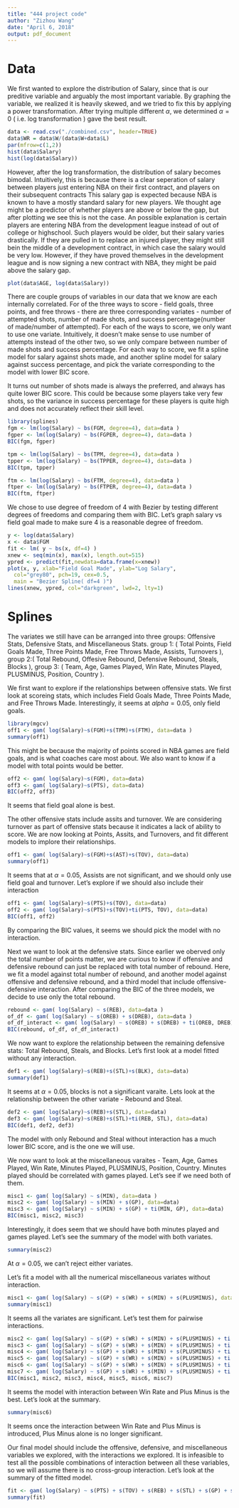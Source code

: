 ```yaml
---
title: "444 project code"
author: "Zizhou Wang"
date: "April 6, 2018"
output: pdf_document
---
```


# Data

  We first wanted to explore the distribution of Salary, since that is our preditive variable and arguably the most important variable. By graphing the variable, we realized it is heavily skewed, and we tried to fix this by applying a power transformation. After trying multiple different $\alpha$, we determined $\alpha=0$ ( i.e. log transformation ) gave the best result.

```r
data <- read.csv("./combined.csv", header=TRUE)
data$WR = data$W/(data$W+data$L)
par(mfrow=c(1,2))
hist(data$Salary)
hist(log(data$Salary))
```

  However, after the log transformation, the distribution of salary becomes bimodal. Intuitively, this is because there is a clear seperation of 
salary between players just entering NBA on their first contract, and players on their subsequent contracts  This salary gap is expected because NBA is known to have a mostly standard salary for new players. We thought age might be a predictor of whether players are above or below the gap, but after plotting we see this is not the case. An possible explanation is certain players are entering NBA from the development league instead of out of college or highschool. Such players would be older, but their salary varies drastically. If they are pulled in to replace an injured player, they might still bein the middle of a development contract, in which case the salary would be very low. However, if they have proved themselves in the development league and is now signing a new contract with NBA, they might be paid above the salary gap.

```r
plot(data$AGE, log(data$Salary))
```


  There are couple groups of variables in our data that we know are each internally correlated. For \textbf{each} of the three ways to score 
- field goals, three points, and free throws - there are three corresponding variates - number of attempted shots, number of made shots, and success percentage(number of made/number of attempted). For each of the ways to score, we only want to use one variate. Intuitively, it doesn't make sense to use number of attempts instead of the other two, so we only compare between number of made shots and success percentage. For each way to score, we fit a spline model for salary against shots made, and another spline model for salary against success percentage, and pick the variate corresponding to the model with lower BIC score.

  It turns out number of shots made is always the preferred, and always has quite lower BIC score. This could be because some players take very few shots, so the variance in success percentage for these players is quite high and does not accurately reflect their skill level.


```r
library(splines)
fgm <- lm(log(Salary) ~ bs(FGM, degree=4), data=data )
fgper <- lm(log(Salary) ~ bs(FGPER, degree=4), data=data )
BIC(fgm, fgper)

tpm <- lm(log(Salary) ~ bs(TPM, degree=4), data=data )
tpper <- lm(log(Salary) ~ bs(TPPER, degree=4), data=data )
BIC(tpm, tpper)

ftm <- lm(log(Salary) ~ bs(FTM, degree=4), data=data )
ftper <- lm(log(Salary) ~ bs(FTPER, degree=4), data=data )
BIC(ftm, ftper)
```

We chose to use degree of freedom of 4 with Bezier by testing different degrees of freedoms and comparing them with BIC. Let's graph salary
vs field goal made to make sure 4 is a reasonable degree of freedom.

```r
y <- log(data$Salary)
x <- data$FGM
fit <- lm( y ~ bs(x, df=4) )
xnew <- seq(min(x), max(x), length.out=515)
ypred <- predict(fit,newdata=data.frame(x=xnew))
plot(x, y, xlab="Field Goal Made", ylab="Log Salary",
  col="grey80", pch=19, cex=0.5,
  main = "Bezier Spline( df=4 )")
lines(xnew, ypred, col="darkgreen", lwd=2, lty=1)
```
# Splines

The variates we still have can be arranged into three groups: Offensive Stats, Defensive Stats, and Miscellaneous Stats.
group 1: ( Total Points, Field Goals Made, Three Points Made, Free Throws Made, Assists, Turnovers ), 
group 2:( Total Rebound, Offesive Rebound, Defensive Rebound, Steals, Blocks ), 
group 3: ( Team, Age, Games Played, Win Rate, Minutes Played, PLUSMINUS, Position, Country ).

We first want to explore if the relationships between offensive stats. We first look at scoreing stats, which 
includes Field Goals Made, Three Points Made, and Free Throws Made. Interestingly, it seems at $alpha=0.05$, only field goals. 
```r
library(mgcv)
off1 <- gam( log(Salary)~s(FGM)+s(TPM)+s(FTM), data=data )
summary(off1)
```
This might be because the majority of points scored in NBA games are field goals, and is what coaches care most about.
We also want to know if a model with total points would be better.

```r
off2 <- gam( log(Salary)~s(FGM), data=data)
off3 <- gam( log(Salary)~s(PTS), data=data)
BIC(off2, off3)
```
It seems that field goal alone is best.

  The other offensive stats include assits and turnover. We are considering turnover as part of offensive stats because
it indicates a lack of ability to score. We are now looking at Points, Assits, and Turnovers, and fit different models to
implore their relationships.

```r
off1 <- gam( log(Salary)~s(FGM)+s(AST)+s(TOV), data=data)
summary(off1)
```

It seems that at $\alpha=0.05$, Assists are not significant, and we should only use field goal and turnover.
Let's explore if we should also include their interaction
```r
off1 <- gam( log(Salary)~s(PTS)+s(TOV), data=data)
off2 <- gam( log(Salary)~s(PTS)+s(TOV)+ti(PTS, TOV), data=data)
BIC(off1, off2)
```
By comparing the BIC values, it seems we should pick the model with no interaction.

  Next we want to look at the defensive stats. Since earlier we oberved only the total number of points matter, we are curious to 
know if offensive and defensive rebound can just be replaced with total number of rebound. Here, we fit a model against total number of rebound, and another model against offensive and defensive rebound, and a third model that include offensive-defensive interaction. After comparing the BIC of the three models, we decide to use only the total rebound.
```r
rebound <- gam( log(Salary) ~ s(REB), data=data )
of_df <- gam( log(Salary) ~ s(OREB) + s(DREB), data=data )
of_df_interact <- gam( log(Salary) ~ s(OREB) + s(DREB) + ti(OREB, DREB), data=data )
BIC(rebound, of_df, of_df_interact)
```
We now want to explore the relationship between the remaining defensive stats: Total Rebound, Steals, and Blocks.
Let's first look at a model fitted without any interaction.


```r
def1 <- gam( log(Salary)~s(REB)+s(STL)+s(BLK), data=data)
summary(def1)
```
It seems at $\alpha=0.05$, blocks is not a significant varaite. Lets look at the relationship
between the other variate - Rebound and Steal.

```r
def2 <- gam( log(Salary)~s(REB)+s(STL), data=data)
def3 <- gam( log(Salary)~s(REB)+s(STL)+ti(REB, STL), data=data)
BIC(def1, def2, def3)
```
The model with only Rebound and Steal without interaction has a much lower BIC score, and is the one we will use.

We now want to look at the miscellaneous varaites - Team, Age, Games Played, Win Rate, Minutes Played, PLUSMINUS, Position, Country.
Minutes played should be correlated with games played. Let's see if we need both of them.

```r
misc1 <- gam( log(Salary) ~ s(MIN), data=data )
misc2 <- gam( log(Salary) ~ s(MIN) + s(GP), data=data)
misc3 <- gam( log(Salary) ~ s(MIN) + s(GP) + ti(MIN, GP), data=data)
BIC(misc1, misc2, misc3)
```
Interestingly, it does seem that we should have both minutes played and games played. Let's see the summary of the model with both variates.
```r
summary(misc2)
```
At $\alpha=0.05$, we can't reject either variates. 

Let's fit a model with all the numerical miscellaneous variates without interaction.
```r
misc1 <- gam( log(Salary) ~ s(GP) + s(WR) + s(MIN) + s(PLUSMINUS), data=data )
summary(misc1)
```

It seems all the variates are significant. Let's test them for pairwise interactions.

```r
misc2 <- gam( log(Salary) ~ s(GP) + s(WR) + s(MIN) + s(PLUSMINUS) + ti(GP, WR), data=data )
misc3 <- gam( log(Salary) ~ s(GP) + s(WR) + s(MIN) + s(PLUSMINUS) + ti(GP, MIN), data=data )
misc4 <- gam( log(Salary) ~ s(GP) + s(WR) + s(MIN) + s(PLUSMINUS) + ti(GP, PLUSMINUS), data=data )
misc5 <- gam( log(Salary) ~ s(GP) + s(WR) + s(MIN) + s(PLUSMINUS) + ti(WR, MIN), data=data )
misc6 <- gam( log(Salary) ~ s(GP) + s(WR) + s(MIN) + s(PLUSMINUS) + ti(WR, PLUSMINUS), data=data )
misc7 <- gam( log(Salary) ~ s(GP) + s(WR) + s(MIN) + s(PLUSMINUS) + ti(MIN, PLUSMINUS), data=data )
BIC(misc1, misc2, misc3, misc4, misc5, misc6, misc7)
```

It seems the model with interaction between Win Rate and Plus Minus is the best. Let's look at the summary.
```r
summary(misc6)
```

It seems once the interaction between Win Rate and Plus Minus is introduced, Plus Minus alone is no longer significant.

Our final model should include the offensive, defensive, and miscellaneous variables we explored, with the interactions we explored.
It is infeasible to test all the possible combinations of interaction between all these variables, so we will assume there is no cross-group
interaction. Let's look at the summary of the fitted model.

```r
fit <- gam( log(Salary) ~ s(PTS) + s(TOV) + s(REB) + s(STL) + s(GP) + s(WR) + s(MIN) + ti(WR, PLUSMINUS), data=data )
summary(fit)
```


